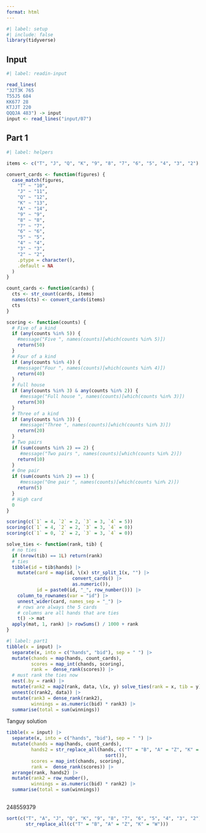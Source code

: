 ```yaml
---
format: html
---
```


```r
#| label: setup
#| include: false
library(tidyverse)
```

## Input

```r
#| label: readin-input

read_lines(
"32T3K 765
T55J5 684
KK677 28
KTJJT 220
QQQJA 483") -> input
input <- read_lines("input/07")
```


## Part 1

```r
#| label: helpers

items <- c("T", "J", "Q", "K", "9", "8", "7", "6", "5", "4", "3", "2")

convert_cards <- function(figures) {
  case_match(figures,
    "T" ~ "10",
    "J" ~ "11",
    "Q" ~ "12",
    "K" ~ "13",
    "A" ~ "14",
    "9" ~ "9",
    "8" ~ "8",
    "7" ~ "7",
    "6" ~ "6",
    "5" ~ "5",
    "4" ~ "4",
    "3" ~ "3",
    "2" ~ "2",
    .ptype = character(),
    .default = NA
  )
}

count_cards <- function(cards) {
  cts <- str_count(cards, items)
  names(cts) <- convert_cards(items)
  cts
}

scoring <- function(counts) {
  # Five of a kind
  if (any(counts %in% 5)) {
    #message("Five ", names(counts)[which(counts %in% 5)])
    return(50)
  }
  # Four of a kind
  if (any(counts %in% 4)) {
    #message("Four ", names(counts)[which(counts %in% 4)])
    return(40)
  }
  # Full house
  if (any(counts %in% 3) & any(counts %in% 2)) {
     #message("Full house ", names(counts)[which(counts %in% 3)])
    return(30)
  }
  # Three of a kind
  if (any(counts %in% 3)) {
     #message("Three ", names(counts)[which(counts %in% 3)])
    return(20)
  }
  # Two pairs
  if (sum(counts %in% 2) == 2) {
     #message("Two pairs ", names(counts)[which(counts %in% 2)])
    return(10)
  }
  # One pair
  if (sum(counts %in% 2) == 1) {
     #message("One pair ", names(counts)[which(counts %in% 2)])
    return(5)
  }
  # High card
  0
}

scoring(c(`1` = 4, `2` = 2, `3` = 3, `4` = 5))
scoring(c(`1` = 4, `2` = 2, `3` = 3, `4` = 0))
scoring(c(`1` = 0, `2` = 2, `3` = 3, `4` = 0))

solve_ties <- function(rank, tib) {
  # no ties
  if (nrow(tib) == 1L) return(rank)
  # ties
  tibble(id = tib$hands) |>
    mutate(card = map(id, \(x) str_split_1(x, "") |> 
                        convert_cards() |> 
                        as.numeric()),
           id = paste0(id, "_", row_number())) |> 
    column_to_rownames(var = "id") |> 
    unnest_wider(card, names_sep = "_") |> 
    # rows are always the 5 cards
    # columns are all hands that are ties
    t() -> mat
  apply(mat, 1, rank) |> rowSums() / 1000 + rank
}
```

```r
#| label: part1
tibble(x = input) |> 
  separate(x, into = c("hands", "bid"), sep = " ") |> 
  mutate(chands = map(hands, count_cards),
         scores = map_int(chands, scoring),
         rank =  dense_rank(scores)) |> 
  # must rank the ties now
  nest(.by = rank) |> 
  mutate(rank2 = map2(rank, data, \(x, y) solve_ties(rank = x, tib = y))) |> 
  unnest(c(rank2, data)) |> 
  mutate(rank3 = dense_rank(rank2),
         winnings = as.numeric(bid) * rank3) |> 
  summarise(total = sum(winnings))

```

Tanguy solution

```r
tibble(x = input) |> 
  separate(x, into = c("hands", "bid"), sep = " ") |> 
  mutate(chands = map(hands, count_cards),
         hands2 = str_replace_all(hands, c("T" = "B", "A" = "Z", "K" = "W") |> 
                                    sort()),
         scores = map_int(chands, scoring),
         rank =  dense_rank(scores)) |> 
  arrange(rank, hands2) |> 
  mutate(rank2 = row_number(),
         winnings = as.numeric(bid) * rank2) |> 
  summarise(total = sum(winnings))
  
```

248559379


```r
sort(c("T", "A", "J", "Q", "K", "9", "8", "7", "6", "5", "4", "3", "2") |> 
       str_replace_all(c("T" = "B", "A" = "Z", "K" = "W")))
```




